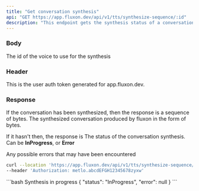 ```yaml
---
title: "Get conversation synthesis"
api: "GET https://app.fluxon.dev/api/v1/tts/synthesize-sequence/:id"
description: "This endpoint gets the synthesis status of a conversation"
---
```


### Body

<ParamField path="id" type="uuid">
  The id of the voice to use for the synthesis
</ParamField>

### Header

<ParamField header="Authorization" type="string">
  This is the user auth token generated for app.fluxon.dev.
</ParamField>

### Response

If the conversation has been synthesized, then the response is a sequence of bytes.
<ResponseField name="synthesized speech" type="file">
  The synthesized conversation produced by fluxon in the form of bytes.
</ResponseField>

If it hasn't then, the response is
<ResponseField name="status" type="string">
  The status of the conversation synthesis. Can be **InProgress**, or **Error**
</ResponseField>

<ResponseField name="error" type="string">
  Any possible errors that may have been encountered
</ResponseField>

<RequestExample>

```bash Example Request
curl --location 'https://app.fluxon.dev/api/v1/tts/synthesize-sequence/3ae32dda-ff9d-450c-bea2-3feb313edb38' \
--header 'Authorization: metlo.abcdEFGH12345678zyxw'
```
</RequestExample>

<ResponseExample>
```bash Synthesis in progress
{
    "status": "InProgress",
    "error": null
}
```
</ResponseExample>